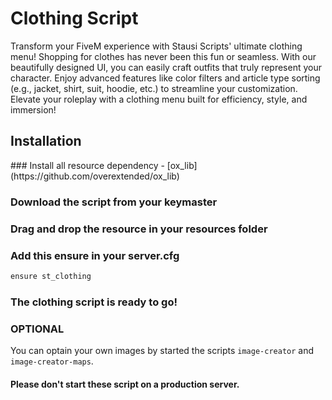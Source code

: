 
# Clothing Script

<ResourceLinks link="https://shop.stausi.com/package/6554614" />

Transform your FiveM experience with Stausi Scripts' ultimate clothing menu! Shopping for clothes has never been this fun or seamless. With our beautifully designed UI, you can easily craft outfits that truly represent your character. Enjoy advanced features like color filters and article type sorting (e.g., jacket, shirt, suit, hoodie, etc.) to streamline your customization. Elevate your roleplay with a clothing menu built for efficiency, style, and immersion!

## Installation

<Steps>
### Install all resource dependency
- [ox_lib](https://github.com/overextended/ox_lib)

### Download the script from your keymaster

### Drag and drop the resource in your resources folder

### Add this ensure in your server.cfg
```bash
ensure st_clothing
```

### The clothing script is ready to go!

### OPTIONAL
You can optain your own images by started the scripts `image-creator` and `image-creator-maps`.
#### Please don't start these script on a production server.
</Steps>
